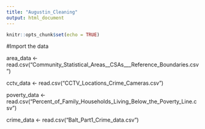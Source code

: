 ```yaml
---
title: "Augustin_Cleaning"
output: html_document
---
```


```r
knitr::opts_chunk$set(echo = TRUE)
```

#Import the data

area_data <- read.csv("Community_Statistical_Areas__CSAs___Reference_Boundaries.csv")

cctv_data <- read.csv("CCTV_Locations_Crime_Cameras.csv")

poverty_data <- read.csv("Percent_of_Family_Households_Living_Below_the_Poverty_Line.csv")

crime_data <- read.csv("Balt_Part1_Crime_data.csv")
